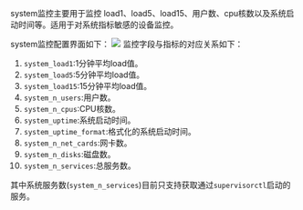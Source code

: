 system监控主要用于监控 load1、load5、load15、用户数、cpu核数以及系统启动时间等。适用于对系统指标敏感的设备监控。

system监控配置界面如下：
![](https://dn-odum9helk.qbox.me/Fk8c0R3oynaEC8jyuiwyQWQ_gXVr)
监控字段与指标的对应关系如下：

1. `system_load1`:1分钟平均load值。
2. `system_load5`:5分钟平均load值。
3. `system_load15`:15分钟平均load值。
4. `system_n_users`:用户数。
5. `system_n_cpus`:CPU核数。
6. `system_uptime`:系统启动时间。
7. `system_uptime_format`:格式化的系统启动时间。
8. `system_n_net_cards`:网卡数。
9. `system_n_disks`:磁盘数。
10. `system_n_services`:总服务数。

其中系统服务数(`system_n_services`)目前只支持获取通过`supervisorctl`启动的服务。

